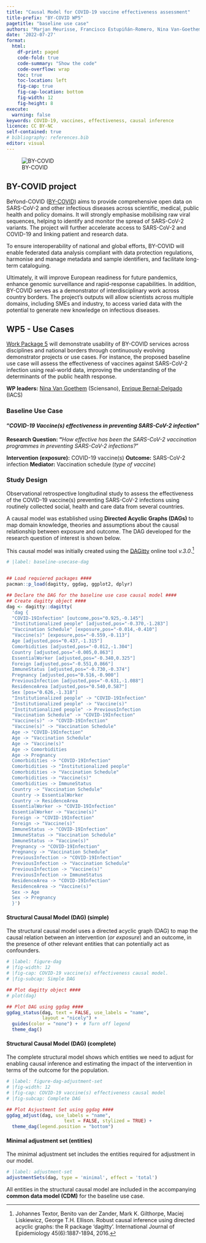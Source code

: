 ---
title: "Causal Model for COVID-19 vaccine effectiveness assessment"
title-prefix: "BY-COVID WP5"
pagetitle: "baseline use case"
authors: "Marjan Meurisse, Francisco Estupiñán-Romero, Nina Van-Goethem, Enrique Bernal-Delgado"
date: '2022-07-27'
format: 
  html:
    df-print: paged
    code-fold: true
    code-summary: "Show the code"
    code-overflow: wrap
    toc: true
    toc-location: left
    fig-cap: true
    fig-cap-location: bottom
    fig-width: 12
    fig-height: 8
execute: 
  warning: false
keywords: COVID-19, vaccines, effectiveness, causal inference
licence: CC BY-NC
self-contained: true
# bibliography: references.bib
editor: visual
---

![BY-COVID](by-covid-logo-light-bg.png){fig-alt="BY-COVID project logo"}

## BY-COVID project

BeYond-COVID ([BY-COVID](https://by-covid.org/ "BY-COVID project website")) aims to provide comprehensive open data on SARS-CoV-2 and other infectious diseases across scientific, medical, public health and policy domains. It will strongly emphasise mobilising raw viral sequences, helping to identify and monitor the spread of SARS-CoV-2 variants. The project will further accelerate access to SARS-CoV-2 and COVID-19 and linking patient and research data.

To ensure interoperability of national and global efforts, BY-COVID will enable federated data analysis compliant with data protection regulations, harmonise and manage metadata and sample identifiers, and facilitate long-term cataloguing.

Ultimately, it will improve European readiness for future pandemics, enhance genomic surveillance and rapid-response capabilities. In addition, BY-COVID serves as a demonstrator of interdisciplinary work across country borders. The project's outputs will allow scientists across multiple domains, including SMEs and industry, to access varied data with the potential to generate new knowledge on infectious diseases.

## WP5 - Use Cases

[Work Package 5](https://by-covid.org/about#structure "WP5 - Use Cases") will demonstrate usability of BY-COVID services across disciplines and national borders through continuously evolving demonstrator projects or use cases. For instance, the proposed baseline use case will assess the effectiveness of vaccines against SARS-CoV-2 infection using real-world data, improving the understanding of the determinants of the public health response.

**WP leaders:** [Nina Van Goethem](https://orcid.org/%200000-0001-7316-6990 "ORCID Nina Van Goethem") (Sciensano), [Enrique Bernal-Delgado](https://orcid.org/0000-0002-0961-3298 "ORCID - Enrique Bernal-Delgado") (IACS)

### Baseline Use Case 

#### "*COVID-19 Vaccine(s) effectiveness in preventing SARS-CoV-2 infection*"

**Research Question: "***How effective has been the SARS-CoV-2 vaccination programmes in preventing SARS-CoV-2 infections?*"

**Intervention (exposure):** COVID-19 vaccine(s) **Outcome:** SARS-CoV-2 infection **Mediator:** Vaccination schedule (*type of vaccine*)

### Study Design

Observational retrospective longitudinal study to assess the effectiveness of the COVID-19 vaccine(s) preventing SARS-CoV-2 infections using routinely collected social, health and care data from several countries.

A causal model was established using **Directed Acyclic Graphs (DAGs)** to map domain knowledge, theories and assumptions about the causal relationship between exposure and outcome. The DAG developed for the research question of interest is shown below.

This causal model was initially created using the [DAGitty](http://www.dagitty.net/) online tool *v.3.0*.[^1]

[^1]: Johannes Textor, Benito van der Zander, Mark K. Gilthorpe, Maciej Liskiewicz, George T.H. Ellison. Robust causal inference using directed acyclic graphs: the R package 'dagitty'. International Journal of Epidemiology 45(6):1887-1894, 2016.

```{r}
# |label: baseline-usecase-dag


## Load requiered packages ####
pacman::p_load(dagitty, ggdag, ggplot2, dplyr)

## Declare the DAG for the baseline use case causal model ####
## Create dagitty object ####
dag <- dagitty::dagitty(
  'dag {
  "COVID-19Infection" [outcome,pos="0.925,-0.145"]
  "Institutionalized people" [adjusted,pos="-0.370,-1.283"]
  "Vaccination Schedule" [exposure,pos="-0.014,-0.410"]
  "Vaccine(s)" [exposure,pos="-0.559,-0.113"]
  Age [adjusted,pos="0.437,-1.315"]
  Comorbidities [adjusted,pos="-0.012,-1.304"]
  Country [adjusted,pos="-0.005,0.863"]
  EssentialWorker [adjusted,pos="-0.340,0.325"]
  Foreign [adjusted,pos="-0.551,0.866"]
  ImmuneStatus [adjusted,pos="-0.730,-0.374"]
  Pregnancy [adjusted,pos="0.516,-0.900"]
  PreviousInfection [adjusted,pos="-0.631,-1.088"]
  ResidenceArea [adjusted,pos="0.540,0.587"]
  Sex [pos="0.626,-1.318"]
  "Institutionalized people" -> "COVID-19Infection"
  "Institutionalized people" -> "Vaccine(s)"
  "Institutionalized people" -> PreviousInfection
  "Vaccination Schedule" -> "COVID-19Infection"
  "Vaccine(s)" -> "COVID-19Infection"
  "Vaccine(s)" -> "Vaccination Schedule"
  Age -> "COVID-19Infection"
  Age -> "Vaccination Schedule"
  Age -> "Vaccine(s)"
  Age -> Comorbidities
  Age -> Pregnancy
  Comorbidities -> "COVID-19Infection"
  Comorbidities -> "Institutionalized people"
  Comorbidities -> "Vaccination Schedule"
  Comorbidities -> "Vaccine(s)"
  Comorbidities -> ImmuneStatus
  Country -> "Vaccination Schedule"
  Country -> EssentialWorker
  Country -> ResidenceArea
  EssentialWorker -> "COVID-19Infection"
  EssentialWorker -> "Vaccine(s)"
  Foreign -> "COVID-19Infection"
  Foreign -> "Vaccine(s)"
  ImmuneStatus -> "COVID-19Infection"
  ImmuneStatus -> "Vaccination Schedule"
  ImmuneStatus -> "Vaccine(s)"
  Pregnancy -> "COVID-19Infection"
  Pregnancy -> "Vaccination Schedule"
  PreviousInfection -> "COVID-19Infection"
  PreviousInfection -> "Vaccination Schedule"
  PreviousInfection -> "Vaccine(s)"
  PreviousInfection -> ImmuneStatus
  ResidenceArea -> "COVID-19Infection"
  ResidenceArea -> "Vaccine(s)"
  Sex -> Age
  Sex -> Pregnancy
  }')


```

#### Structural Causal Model (DAG) (simple)

The structural causal model uses a directed acyclic graph (DAG) to map the causal relation between an intervention (*or exposure*) and an outcome, in the presence of other relevant entities that can potentially act as confounders.

```{r}
# |label: figure-dag
# |fig-width: 12
# |fig-cap: COVID-19 vaccine(s) effectiveness causal model.
# |fig-subcap: Simple DAG

## Plot dagitty object ####
# plot(dag)

## Plot DAG using ggdag ####
ggdag_status(dag, text = FALSE, use_labels = "name",
             layout = "nicely") +
  guides(color = "none") +  # Turn off legend
  theme_dag()
```

#### Structural Causal Model (DAG) (complete)

The complete structural model shows which entities we need to adjust for enabling causal inference and estimating the impact of the intervention in terms of the outcome for the population.

```{r}
# |label: figure-dag-adjustment-set
# |fig-width: 12
# |fig-cap: COVID-19 vaccine(s) effectiveness causal model
# |fig-subcap: Complete DAG

## Plot Asjustment Set using ggdag ####
ggdag_adjust(dag, use_labels = "name", 
                     text = FALSE, stylized = TRUE) + 
  theme_dag(legend.position = "bottom")

```

#### Minimal adjustment set (entities)

The minimal adjustment set includes the entities required for adjustment in our model.

```{r}
# |label: adjustment-set
adjustmentSets(dag, type = 'minimal', effect = 'total')

```

All entities in the structural causal model are included in the accompanying **common data model (CDM)** for the baseline use case.

<!-- ### References -->

<!-- ::: {#refs} -->

<!-- ::: -->
